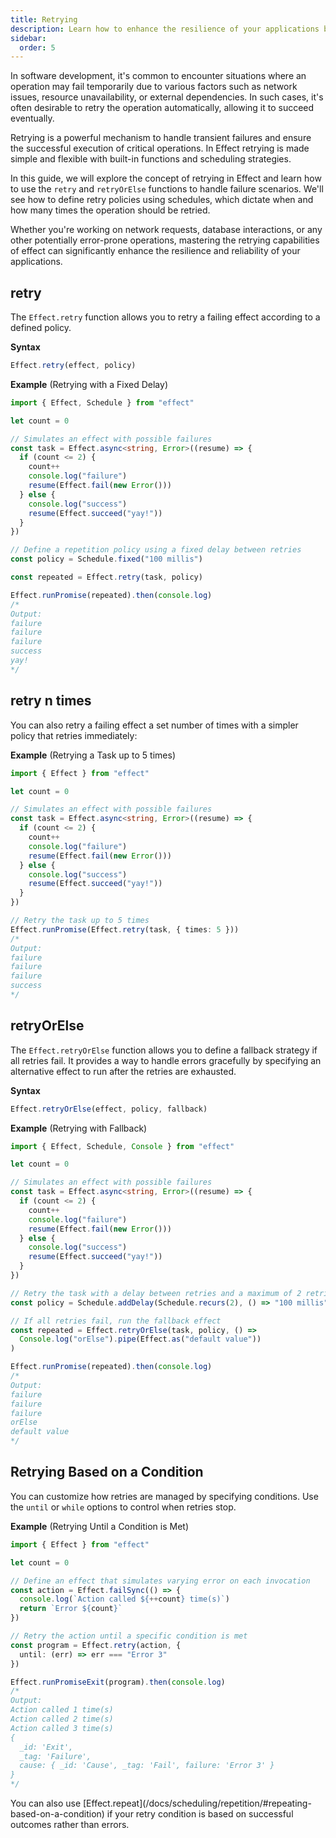 ```yaml
---
title: Retrying
description: Learn how to enhance the resilience of your applications by mastering the retrying capabilities of Effect. Explore `retry`, `retryN`, and `retryOrElse` functions, along with scheduling policies, to automatically handle transient failures. Whether dealing with network requests, database interactions, or other error-prone operations, discover how Effect simplifies the implementation of robust retry strategies.
sidebar:
  order: 5
---
```



In software development, it's common to encounter situations where an operation may fail temporarily due to various factors such as network issues, resource unavailability, or external dependencies. In such cases, it's often desirable to retry the operation automatically, allowing it to succeed eventually.

Retrying is a powerful mechanism to handle transient failures and ensure the successful execution of critical operations. In Effect retrying is made simple and flexible with built-in functions and scheduling strategies.

In this guide, we will explore the concept of retrying in Effect and learn how to use the `retry` and `retryOrElse` functions to handle failure scenarios. We'll see how to define retry policies using schedules, which dictate when and how many times the operation should be retried.

Whether you're working on network requests, database interactions, or any other potentially error-prone operations, mastering the retrying capabilities of effect can significantly enhance the resilience and reliability of your applications.

## retry

The `Effect.retry` function allows you to retry a failing effect according to a defined policy.

**Syntax**

```ts showLineNumbers=false
Effect.retry(effect, policy)
```

**Example** (Retrying with a Fixed Delay)

```ts twoslash
import { Effect, Schedule } from "effect"

let count = 0

// Simulates an effect with possible failures
const task = Effect.async<string, Error>((resume) => {
  if (count <= 2) {
    count++
    console.log("failure")
    resume(Effect.fail(new Error()))
  } else {
    console.log("success")
    resume(Effect.succeed("yay!"))
  }
})

// Define a repetition policy using a fixed delay between retries
const policy = Schedule.fixed("100 millis")

const repeated = Effect.retry(task, policy)

Effect.runPromise(repeated).then(console.log)
/*
Output:
failure
failure
failure
success
yay!
*/
```

## retry n times

You can also retry a failing effect a set number of times with a simpler policy that retries immediately:

**Example** (Retrying a Task up to 5 times)

```ts twoslash
import { Effect } from "effect"

let count = 0

// Simulates an effect with possible failures
const task = Effect.async<string, Error>((resume) => {
  if (count <= 2) {
    count++
    console.log("failure")
    resume(Effect.fail(new Error()))
  } else {
    console.log("success")
    resume(Effect.succeed("yay!"))
  }
})

// Retry the task up to 5 times
Effect.runPromise(Effect.retry(task, { times: 5 }))
/*
Output:
failure
failure
failure
success
*/
```

## retryOrElse

The `Effect.retryOrElse` function allows you to define a fallback strategy if all retries fail. It provides a way to handle errors gracefully by specifying an alternative effect to run after the retries are exhausted.

**Syntax**

```ts showLineNumbers=false
Effect.retryOrElse(effect, policy, fallback)
```

**Example** (Retrying with Fallback)

```ts twoslash
import { Effect, Schedule, Console } from "effect"

let count = 0

// Simulates an effect with possible failures
const task = Effect.async<string, Error>((resume) => {
  if (count <= 2) {
    count++
    console.log("failure")
    resume(Effect.fail(new Error()))
  } else {
    console.log("success")
    resume(Effect.succeed("yay!"))
  }
})

// Retry the task with a delay between retries and a maximum of 2 retries
const policy = Schedule.addDelay(Schedule.recurs(2), () => "100 millis")

// If all retries fail, run the fallback effect
const repeated = Effect.retryOrElse(task, policy, () =>
  Console.log("orElse").pipe(Effect.as("default value"))
)

Effect.runPromise(repeated).then(console.log)
/*
Output:
failure
failure
failure
orElse
default value
*/
```

## Retrying Based on a Condition

You can customize how retries are managed by specifying conditions. Use the `until` or `while` options to control when retries stop.

**Example** (Retrying Until a Condition is Met)

```ts twoslash
import { Effect } from "effect"

let count = 0

// Define an effect that simulates varying error on each invocation
const action = Effect.failSync(() => {
  console.log(`Action called ${++count} time(s)`)
  return `Error ${count}`
})

// Retry the action until a specific condition is met
const program = Effect.retry(action, {
  until: (err) => err === "Error 3"
})

Effect.runPromiseExit(program).then(console.log)
/*
Output:
Action called 1 time(s)
Action called 2 time(s)
Action called 3 time(s)
{
  _id: 'Exit',
  _tag: 'Failure',
  cause: { _id: 'Cause', _tag: 'Fail', failure: 'Error 3' }
}
*/
```

<Aside type="tip" title="Alternative">
  You can also use
  [Effect.repeat](/docs/scheduling/repetition/#repeating-based-on-a-condition)
  if your retry condition is based on successful outcomes rather than
  errors.
</Aside>
